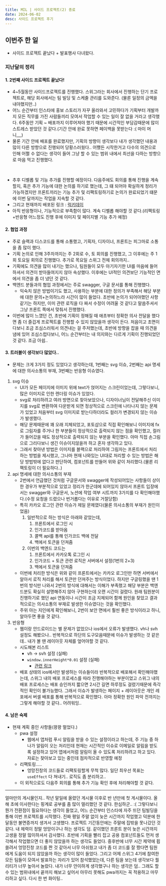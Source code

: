 ```yaml
---
title: MIL | 사이드 프로젝트(2) 종료
date: 2024-06-02
desc: 사이드 프로젝트 후기
---
```


## **이번주 한 일**

- 사이드 프로젝트 끝났다 + 발표행사 다녀왔다.

### **지난달의 정리**

#### 1. 2번째 사이드 프로젝트 끝났다!

- 4~5월동안 사이드프로젝트를 진행했다. 스위그라는 회사에서 진행하는 단기 프로젝트로, 해당 회사에서는 팀 빌딩 및 스케줄 관리를 도와준다. (물론 일정의 금액을 내야했지만..)
- 어느 순간부터 인스타에 홍보 스토리가 자꾸 올라와서 고민하다가 기획부터 개발까지 모든 직무를 가진 사람들끼리 모여서 작업할 수 있는 일이 잘 없을 거라고 생각했다. 6주동안 기획 ~ 배포까지 이루어져야 했기 때문에 시간적인 부담감때문에 많이 스트레스 받았던 것 같다.(기간 안에 완료 못하면 페이백을 못받는다 :( 마이 머니,,,,)
- 물론 기간 안에 배포를 완료했지만, 기획의 방향이 생각보다 내가 생각했던 내용과 많이 다른 방향으로 진행되어 당황스러웠다.. 어쨌든 시작한거고 다수의 의견으로 인해 어쩔 수 없다는 생각이 들어 그냥 할 수 있는 범위 내에서 최선을 다하는 방향으로 마음 먹고 진행했다.

<br />

- 추후 디벨롭 및 기능 추가를 진행할 예정이다. 다음주에도 회의를 통해 진행을 계속할지, 혹은 추가 기능에 대한 논의를 하기로 했는데, 그 떄 되어야 확실하게 정리가 가능하겠지만 프론트끼리는 기능 추가 및 리팩토링하기로 논의가 완료되었기 떄문에 이번 달까지는 작업을 지속할 것 같다.
- 그리고 현재까지 배포된 링크 : [럭키데이](https://luckyday.swygbro.com/)
- 아직 반응형이나, 기능적으로 부족함이 많다. 계속 디벨롭 해야할 것 같다.(리팩토링+반응형 어느정도 진행 후에 이미지 및 페이지별 기능 추가 예정)

#### 2. 협업 과정

- 주로 슬랙과 디스코드를 통해 소통했고, 기획자, 디자이너, 프론트는 피그마로 소통을 좀 많이 했다.
- 기획 논의로 인해 3주차까지는 주 2회로 수, 토 회의를 진행했고, 그 이후에는 주 1회 토요일 회의로 진행했다. 추가로 목요일 스위그 전체 회의까지..
- 기획에도 의견을 많이 내기는 했으나, 팀원들이 모두 아기자기한 UI를 마음에 들어하셔서 의견이 받아들여지지 않아 속상했다. 이후에는 UI적인 의견보단 기능적인 면에서 의견을 좀 더 냈던 것 같다.
- 백엔드 분들과의 협업 과정에서는 주로 swagger, 구글 문서를 통해 진행했다.
  - 익숙치 않은 방법이기도 했고, 사용하는 부분에 대한 정의가 부족해서 해당 부분에 대한 문의+논의하느라 시간이 많이 들었다. 초반에 논의가 되어야했던 사항같기는 하지만, 이미 관련 로직을 다 짜서 수정이 어려울 것 같다고 말씀주셔서 그냥 프론트 쪽에서 맞춰서 진행했다.
- 이번에 많이 느꼈던 건, 초반에 기획이 정해질 때 애초부터 정확한 의사 전달을 했다면 좀 더 즐겁게 프로젝트를 진행할 수 있지 않았을까 생각이 든다. 처음이고 초면이다보니 조금 조심스러워서 의견내는 걸 주저했는데, 초반에 방향을 잡을 때 의견을 냄에 있어 조심스럽다보니, 어느 순간부터는 내 의지와는 다르게 기획이 진행되었던 것 같다. 조금 아쉽..

#### 3. 트러블이 생각보다 많았다..

- 문제는 크게 3가지 정도 있었다고 생각하는데, 1번째는 svg 이슈, 2번째는 api 명세에 대한 의사소통의 부재, 3번째는 반응형 이슈였다.

1. svg 이슈
   - UI가 모든 페이지에 이미지 위에 text가 얹어지는 스크린이었는데, 그렇다보니, 많은 이미지로 인한 렌더링 이슈가 있었다.
   - svg로 처리하려고 여러 방면으로 찾아보았으나, 디자이너님이 전달해주신 이미지를 svg로 변환하여 다운받게 되면 정상적으로 스크린에 나타나지 않는 문제가 있었고 처음부터 svg 이미지로 받는다하더라도 컬러가 변경되지 않는 이슈가 발생했다.
   - 해당 문제때문에 꽤 오래 지체되었고, 포토샵으로 직접 확인해보니 이미지에 fx로 그림자를 주거나 한 부분들이 정상적으로 출력되지 않는 점을 확인했고, 컬러가 들어갔을 때도 정상적으로 출력되지 않는 부분을 확인했다. 아마 직접 손그림으로 그리다보니 생긴 이슈이지않을까 하고 혼자 생각하고 있다.
   - 그래서 찾아낸 방법은 이미지를 블랙으로 처리하여 그림자는 프론트에서 처리하는 방법을 제시했고, 그나마 현재 나와있는 UI대로 처리할 수 있는 방법은 해당 방법밖에 없다고 판단하여, 컴포넌트를 만들어 위와 같이 처리했다.(물론 리팩토링이 더 필요하다..)
2. api 명세에 대한 의사소통의 부재
   - 2번에서 언급했던 것처럼 구글문서와 swagger에 작성되어있는 사항들이 상이한 경우가 부분적으로 있었고 정리가 한군데에 되어있지 않아서 프론트 입장에서는 swagger와 구글문서, 노션에 작업 여부 시트까지 3가지를 다 확인해야했다.(수정 요청을 드렸으나 번거롭다는 이유로 거절당함)
   - 특히 카카오 로그인 관련 이슈가 제일 문제였다(물론 의사소통의 부재가 원인이었음)
     1. 일반적으로 하는 방식은 아래와 같았는데,
        1. 프론트에서 로그인 시
        2. 인가코드를 받아옴
        3. 콜백 api를 통해 인가코드 백에 전달
        4. 백에서 토큰을 던져줌
     2. 이번의 백엔드 코드는
        1. 프론트에서 카카오톡 로그인 시
        2. 인가코드 + 토큰 관련 로직은 서버에서 설정(1번의 2+3)
        3. 백에서 토큰을 던져줌
   - 이번에 처리한 방식은 위와 같이 프론트에서는 카카오 로그인만 하면 서버에서 알아서 로직 처리를 해서 토큰만 던져주는 방식이었다. 하지만 구글링했을 땐 1번의 방식만 나와서 2번의 방식에 대해서는 이해가 부족했고 해당 부분은 백엔드분도 확실히 설명해주지 않아 구현하는데 오랜 시간이 걸렸다. 원래 팀원분이 진행하기로 했던 api 연동이나 시간이 조금 지체되어 함께 원인을 찾았고 결과적으로는 의사소통의 부재로 발생한 이슈였다는 것을 확인했다.
   - 주위 아는 지인에게 확인해보니, 2번이 보안 면에서 훨씬 좋은 방식이라고 하니, 알아두면 좋을 것 같다.
3. 반응형
   - 웹이랑 안드로이드는 별 문제가 없었으나 ios에서 오류가 발생했다. vh나 svh 설정도 해봤으나.. 반복적으로 하단의 도구모음때문에 이슈가 발생하는 것 같은데.. 내가 볼 땐 레이아웃 자체를 엎어야할 것 같다.
   - 시도해본 리스트
     - vh -> svh 설정 (실패)
     - `window.innerHeight*0.01` 설정 (실패)
       - [관련 링크](https://velog.io/@edie_ko/Tip-%EB%AA%A8%EB%B0%94%EC%9D%BC-%EB%B8%8C%EB%9D%BC%EC%9A%B0%EC%A0%80%EC%97%90%EC%84%9C-100vh-%EC%A0%81%EC%9A%A9-%EC%98%A4%EB%A5%98-%ED%95%B4%EA%B2%B0-iosandroid)
   - 배포 상태의 ios에서만 발생하는 이슈들이라 반복적으로 배포해서 확인해야했는데, 스위그 내의 배포 프로세스를 따라 진행해야하는 부분이었고 스위그 내의 배포 프로세스는 배포 승인까지 짧으면 2시간 길면 하루정도 걸렸기때문에 즉각적인 확인이 불가능했다. 그래서 이슈가 발생하는 페이지 + 레이아웃은 개인 레포에서 버셀 배포를 통해 반복적으로 확인했다. 아마 정확한 원인 파악 전까지는 그렇게 해야할 것 같다.. 어려워잉..

#### 4. 남은 숙제

- 현재 계획 중인 사항들(꽝꽝 멀었다.)
  - pwa 설정
    - 웹에서 앱처럼 푸시 알림을 받을 수 있는 설정이라고 하는데, 주 기능 중 하나가 알림이 오는 처리인데 현재는 시간적인 이슈로 이메일로 알림을 받도록 설정하고 있어 앱에서처럼 알림이 올 수 있도록 처리하려고 하고 있다. 자료는 찾아보고 있는 중인데 점차적으로 반영할 예정
  - 리팩토링.....
    - 엉망진창의 코드들로 리팩토링할게 무척 많다. 일단 최우선 목표는 `useEffect` 다 쳐내기.. 로직도 좀 분리하고..
  - 이 외적으로도 다음주 회의를 통해 추가 기능 확인 후에 처리해야할 것 같다.

<hr />

얼마만의 게시물인지.. 작년 말일에 올렸던 게시물 이후로 반 년만에 첫 게시물이다. 올해 초에 이사한다는 핑계로 공부를 좀 많이 멀리했던 것 같다. 한심하군.. :(
그렇다보니 뭔가 전환점이 필요하다는 생각이 들었고, 어느 순간부터 인스타에 자주 뜨던 팀빌딩을 통해 이번 프로젝트를 시작했다.
진짜 평일 주말 없이 늦은 시간까지 작업했고 덕분에 한달동안 불면증까지 생겨서 고생했다. 프로젝트 기간동안에는 주말에 집밖을 못나갔던 것 같다. 내 체력이 정말 엉망이구나 하는 생각도 덤. 같이했던 프론트 분이 늦은 시간까지 고생을 정말 많이하셔서 감사했다.
초반에 기획을 빨리 잡고 공용 컴포넌트들도 먼저 생각해서 작업했으면 더 좋지 않았을까 하는 생각도 들었다. 중후반에 너무 시간 제약에 휩쓸려서 엉망진창 코드를 짠 것 같아서 너무 아쉬웠고 내가 좀 더 코드를 잘 짰다면 팀원에게 도움이 되지 않았을까 하는 생각이 많이 들었다.
그리고 어제 스위그 4기에 참여한 모든 팀들이 모여서 발표하는 자리가 있어 참석했었는데, 다른 팀을 보는데 생각보다 퀄리티가 너무 높아서 놀랐다. 내가 너무 안이하게 생각했구나 하는 생각은 덤..
그래도 할 수 있는 범위내에서 끝까지 해보고 싶어서 아무리 못해도 pwa까지는 꼭 적용하고 마무리하고 싶다.
다시 한 번 화이팅..

